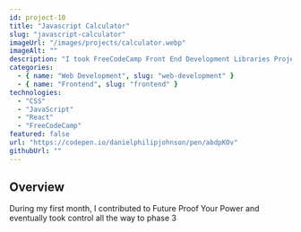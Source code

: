 ```yaml
---
id: project-10
title: "Javascript Calculator"
slug: "javascript-calculator"
imageUrl: "/images/projects/calculator.webp"
imageAlt: ""
description: "I took FreeCodeCamp Front End Development Libraries Projects to improve my front end skills. With this project I wanted to use my React skills to build a functioning calculator. The react app was styled with CSS."
categories:
  - { name: "Web Development", slug: "web-development" }
  - { name: "Frontend", slug: "frontend" }
technologies:
  - "CSS"
  - "JavaScript"
  - "React"
  - "FreeCodeCamp"
featured: false
url: "https://codepen.io/danielphilipjohnson/pen/abdpKOv"
githubUrl: ""
---
```



## Overview
During my first month, I contributed to Future Proof Your Power and eventually took control all the way to phase 3